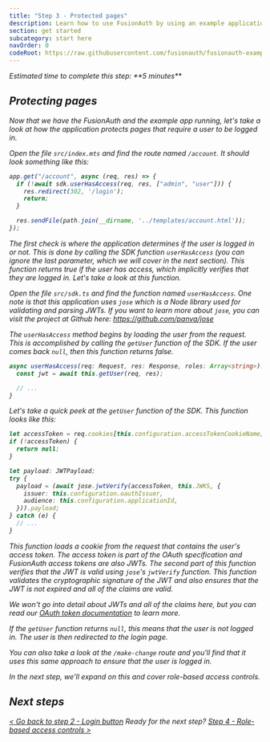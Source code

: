 ```yaml
---
title: "Step 3 - Protected pages"
description: Learn how to use FusionAuth by using an example application that has a protected page defined.
section: get started
subcategory: start here
navOrder: 0
codeRoot: https://raw.githubusercontent.com/fusionauth/fusionauth-example-get-started/main
---
```


<div className="border border-green-700 px-3 rounded-md">
  <i className="fa-duotone fa-stopwatch fa-2x mr-2 text-green-700 align-middle"/> Estimated time to complete this step: **5 minutes**
</div>

## Protecting pages

Now that we have the FusionAuth and the example app running, let's take a look at how the application protects pages that require a user to be logged in.

Open the file `src/index.mts` and find the route named `/account`. It should look something like this:

```typescript
app.get("/account", async (req, res) => {
  if (!await sdk.userHasAccess(req, res, ["admin", "user"])) {
    res.redirect(302, '/login');
    return;
  }

  res.sendFile(path.join(__dirname, '../templates/account.html'));
});
```

The first check is where the application determines if the user is logged in or not. This is done by calling the SDK function `userHasAccess` (you can ignore the last parameter, which we will cover in the next section). This function returns true if the user has access, which implicitly verifies that they are logged in. Let's take a look at this function.

Open the file `src/sdk.ts` and find the function named `userHasAccess`. One note is that this application uses `jose` which is a Node library used for validating and parsing JWTs. If you want to learn more about `jose`, you can visit the project at Github here: https://github.com/panva/jose

The `userHasAccess` method begins by loading the user from the request. This is accomplished by calling the `getUser` function of the SDK. If the user comes back `null`, then this function returns false.

```typescript
async userHasAccess(req: Request, res: Response, roles: Array<string>): Promise<boolean> {
  const jwt = await this.getUser(req, res);

  // ...
}
```

Let's take a quick peek at the `getUser` function of the SDK. This function looks like this:

```typescript
let accessToken = req.cookies[this.configuration.accessTokenCookieName];
if (!accessToken) {
  return null;
}

let payload: JWTPayload;
try {
  payload = (await jose.jwtVerify(accessToken, this.JWKS, {
    issuer: this.configuration.oauthIssuer,
    audience: this.configuration.applicationId,
  })).payload;
} catch (e) {
  // ...
}
```

This function loads a cookie from the request that contains the user's access token. The access token is part of the OAuth specification and FusionAuth access tokens are also JWTs. The second part of this function verifies that the JWT is valid using `jose`'s `jwtVerify` function. This function validates the cryptographic signature of the JWT and also ensures that the JWT is not expired and all of the claims are valid.

We won't go into detail about JWTs and all of the claims here, but you can read our [OAuth token documentation](http://localhost:3000/docs/lifecycle/authenticate-users/oauth/tokens) to learn more.

If the `getUser` function returns `null`, this means that the user is not logged in. The user is then redirected to the login page.

You can also take a look at the `/make-change` route and you'll find that it uses this same approach to ensure that the user is logged in.

In the next step, we'll expand on this and cover role-based access controls.

## Next steps

[\< Go back to step 2 - Login button](step-2) <span class="inline-block mx-6 font-bold">Ready for the next step?</span> [Step 4 - Role-based access controls \>](step-4)


